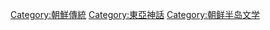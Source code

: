 {{Commonscat|Mythology of Korea}}

[[Category:朝鮮傳統|Category:朝鮮傳統]]
[[Category:東亞神話|Category:東亞神話]]
[[Category:朝鲜半岛文学|Category:朝鲜半岛文学]]
